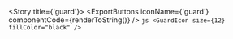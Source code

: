 
<Meta title="Foundations/Icons/guard" />

<Story title={'guard'}>
    <IconViewer>
        <GuardIcon size={12} />
    </IconViewer>
    <ExportButtons
        iconName={'guard'}
        componentCode={renderToString(<GuardIcon size={12} />)}
    />
    <IconInfo>
        ```js
        <GuardIcon size={12} fillColor="black" />
        ```
    </IconInfo>
</Story>
